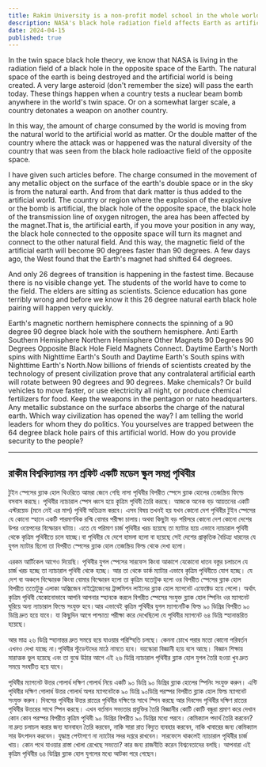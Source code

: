 ```yaml
---
title: Rakim University is a non-profit model school in the whole world
description: NASA's black hole radiation field affects Earth as artificial worlds form. A large asteroid’s approach today exemplifies the shift in Earth's magnetic field due to nuclear testing and technological activities.
date: 2024-04-15
published: true
---
```


In the twin space black hole theory, we know that NASA is living in the radiation field of a black hole in the opposite space of the Earth. The natural space of the earth is being destroyed and the artificial world is being created. A very large asteroid (don't remember the size) will pass the earth today. These things happen when a country tests a nuclear beam bomb anywhere in the world's twin space. Or on a somewhat larger scale, a country detonates a weapon on another country.

In this way, the amount of charge consumed by the world is moving from the natural world to the artificial world as matter. Or the double matter of the country where the attack was or happened was the natural diversity of the country that was seen from the black hole radioactive field of the opposite space.

I have given such articles before. The charge consumed in the movement of any metallic object on the surface of the earth's double space or in the sky is from the natural earth. And from that dark matter is thus added to the artificial world. The country or region where the explosion of the explosive or the bomb is artificial, the black hole of the opposite space, the black hole of the transmission line of oxygen nitrogen, the area has been affected by the magnet.That is, the artificial earth, if you move your position in any way, the black hole connected to the opposite space will turn its magnet and connect to the other natural field. And this way, the magnetic field of the artificial earth will become 90 degrees faster than 90 degrees. A few days ago, the West found that the Earth's magnet had shifted 64 degrees.

And only 26 degrees of transition is happening in the fastest time. Because there is no visible change yet. The students of the world have to come to the field. The elders are sitting as scientists. Science education has gone terribly wrong and before we know it this 26 degree natural earth black hole pairing will happen very quickly.

Earth's magnetic northern hemisphere connects the spinning of a 90 degree 90 degree black hole with the southern hemisphere. Anti Earth Southern Hemisphere Northern Hemisphere Other Magnets 90 Degrees 90 Degrees Opposite Black Hole Field Magnets Connect. Daytime Earth's North spins with Nighttime Earth's South and Daytime Earth's South spins with Nighttime Earth's North.Now billions of friends of scientists created by the technology of present civilization prove that any contralateral artificial earth will rotate between 90 degrees and 90 degrees. Make chemicals? Or build vehicles to move faster, or use electricity all night, or produce chemical fertilizers for food.
Keep the weapons in the pentagon or nato headquarters.
Any metallic substance on the surface absorbs the charge of the natural earth. Which way civilization has opened the way? I am telling the world leaders for whom they do politics. You yourselves are trapped between the 64 degree black hole pairs of this artificial world. How do you provide security to the people?

---

## রাকীম বিশ্ববিদ্যালয় নন প্রফিট একটি মডেল স্কুল সমগ্র পৃথিবীর

টুইন স্পেসের ব্ল‍্যাক হোল থিওরিতে আমরা জেনে গেছি নাসা পৃথিবীর বিপরীত স্পেসে ব্ল‍্যাক হোলের তেজস্ক্রিয় ফিল্ডে বসবাস করছে। পৃথিবীর ন‍্যাচারাল স্পেস ধ্বংস হয়ে কৃত্রিম পৃথিবী তৈরি করছে। আজকে অনেক বড় আয়তনের একটি এস্টরয়েড (মনে নেই এর মাপ) পৃথিবী অতিক্রম করবে। এসব বিষয় তখনই হয় যখন কোনো দেশ পৃথিবীর টুইন  স্পেসের যে কোনো স্হানে একটি পারমাণবিক রশ্মি বোমার পরীক্ষা চালায়।অথবা কিছুটা বড় পরিসরে কোনো দেশ কোনো দেশের উপর ওয়েপনের বিস্ফোরন ঘটায়।
এতে যে পরিমাণ চার্জ পৃথিবীর খরচ হয়েছে তা  ম‍্যাটার হয়ে এভাবে ন‍্যাচারাল পৃথিবী থেকে কৃত্রিম পৃথিবীতে চলে যাচ্ছে।বা পৃথিবীর যে দেশে হামলা হলো বা হয়েছে সেই দেশের প্রাকৃতিক বৈচিত্র্য ধারনের যে যুগল ম‍্যাটার ছিলো তা বিপরীত স্পেসের ব্ল‍্যাক হোল তেজস্ক্রিয় ফিল্ড থেকে দেখা হলো। 

এরকম আর্টিকেল আগেও দিয়েছি। পৃথিবীর যুগল স্পেসের সারফেস কিংবা আকাশে  যেকোনো ধাতব বস্তুর চলাচলে যে চার্জ খরচ হচ্ছে তা ন‍্যাচারাল পৃথিবী থেকে হচ্ছে। আর তা থেকে ডার্ক ম‍্যাটার এভাবে কৃত্রিম পৃথিবীতে যোগ হচ্ছে। যে দেশ বা অঞ্চলে বিস্ফোরক কিংবা বোমার বিস্ফোরন হলো তা কৃত্রিম যতোটুক হলো ওর বিপরীত স্পেসের ব্ল‍্যাক হোল বিপরীত ততোটুকু এলাকা অক্সিজেন নাইট্রোজেনের ট্রান্সমিশন লাইনের ব্ল‍্যাক হোল ম‍্যাগনেট এফেক্টেড হয়ে গেলো। অর্থাৎ কৃত্রিম পৃথিবী যেকোনোভাবে আপনি আপনার স্হানকে করলে বিপরীত স্পেসের সংযুক্ত ব্ল‍্যাক হোল স্পিনিং ওর ম‍্যাগনেট ঘুরিয়ে অন‍্য ন‍্যাচারাল ফিল্ডে সংযুক্ত হবে।আর এভাবেই কৃত্রিম পৃথিবীর যুগল ম‍্যাগনেটিক ফিল্ড ৯০ ডিগ্রির বিপরীত ৯০ ডিগ্রি দ্রুত হয়ে যাবে। যা কিছুদিন আগে পাশ্চাত‍্য পরীক্ষা করে দেখেছিলো যে পৃথিবীর ম‍্যাগনেট ৬৪ ডিগ্রি স্হানান্তরিত হয়েছে।

আর মাত্র ২৬ ডিগ্রি স্হানান্তর দ্রুত সময়ে হয়ে যাওয়ার পরিস্হিতি চলছে। কেননা চোখে পরার মতো কোনো পরিবর্তন এখনও দেখা যাচ্ছে না।পৃথিবীর স্টুডেন্টদের মাঠে নামতে হবে। বয়স্কোরা বিজ্ঞানী হয়ে   বসে আছে। বিজ্ঞান শিক্ষায় মারাত্মক ভুল হয়েছে এবং তা বুঝে উঠার আগে এই ২৬ ডিগ্রি ন‍্যাচারাল পৃথিবীর ব্ল‍্যাক হোল যুগল তৈরি হওয়া খুব দ্রুত সময়ে সংঘটিত হয়ে যাবে।   

পৃথিবীর ম‍্যাগনেট উত্তর গোলার্ধ দক্ষিণ গোলার্ধ নিয়ে একটি ৯০ ডিগ্রি ৯০ ডিগ্রির ব্ল‍্যাক হোলের স্পিনিং সংযুক্ত করুন। এন্টি পৃথিবীর দক্ষিণ গোলার্ধ উত্তর গোলার্ধ অপর ম‍্যাগনেটকে ৯০ ডিগ্রি ৯০ডিগ্রি পরস্পর বিপরীত ব্ল‍্যাক হোল ফিল্ড ম‍্যাগনেট সংযুক্ত করুন। দিবসের পৃথিবীর উত্তর রাতের পৃথিবীর দক্ষিণের সাথে স্পিন করছে আর দিবসেদ পৃথিবীর দক্ষিণ রাতের পৃথিবীর উত্তরের সাথে স্পিন করছে। এখন বর্তমান সভ‍্যতার প্রযুক্তির তৈরি বিজ্ঞানীর কোটি কোটি বন্ধুরা প্রমাণ করে দেখান কোন কোন পরস্পর বিপরীত কৃত্রিম পৃথিবী ৯০ ডিগ্রির বিপরীত ৯০ ডিগ্রির মধ‍্যে পরবে। কেমিক‍্যাল পদার্থ তৈরি করবেন? না দ্রুত চলাচল করার জন‍্য যানবাহন তৈরি করবেন, নাকি সারা রাত বিদ‍্যুত ব‍্যবহার করবেন, নাকি খাবারের জন‍্য কেমিক‍্যাল সার উৎপাদন করবেন। যুদ্ধাস্ত্র পেন্টাগণে না ন‍্যাটোর সদর দপ্তরে রাখবেন। সারফেসে থাকলেই ন‍্যাচারাল ‍পৃথিবীর চার্জ  খায়।  কোন পথে যাওয়ার রাস্তা খোলা রেখেছে সভ‍্যতা? কার জন‍্য রাজনীতি করেন বিশ্বনেতাদের বলছি। আপনারা এই কৃত্রিম পৃথিবীর ৬৪ ডিগ্রির ব্ল‍্যাক হোল যুগলের মধ‍্যে আটকা পরে গেছেন।
